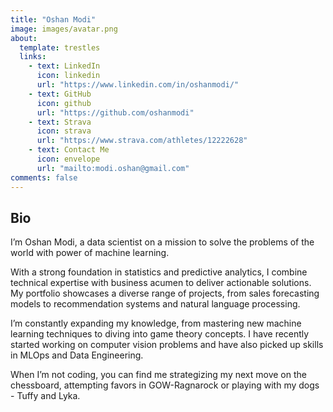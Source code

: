 ```yaml
---
title: "Oshan Modi"
image: images/avatar.png
about:
  template: trestles
  links:
    - text: LinkedIn
      icon: linkedin
      url: "https://www.linkedin.com/in/oshanmodi/"
    - text: GitHub
      icon: github
      url: "https://github.com/oshanmodi"
    - text: Strava
      icon: strava
      url: "https://www.strava.com/athletes/12222628"
    - text: Contact Me
      icon: envelope
      url: "mailto:modi.oshan@gmail.com"
comments: false
---
```

::: {.column-body}

## Bio

 I'm Oshan Modi, a data scientist on a mission to solve the problems of the world with power of machine learning. 
 
 With a strong foundation in statistics and predictive analytics, I combine technical expertise with business acumen to deliver actionable solutions. My portfolio showcases a diverse range of projects, from sales forecasting models to recommendation systems and natural language processing.
 
 I'm constantly expanding my knowledge, from mastering new machine learning techniques to diving into game theory concepts. I have recently started working on computer vision problems and have also picked up skills in MLOps and Data Engineering.
 
 When I'm not coding, you can find me strategizing my next move on the chessboard, attempting favors in GOW-Ragnarock or playing with my dogs - Tuffy and Lyka.


:::

